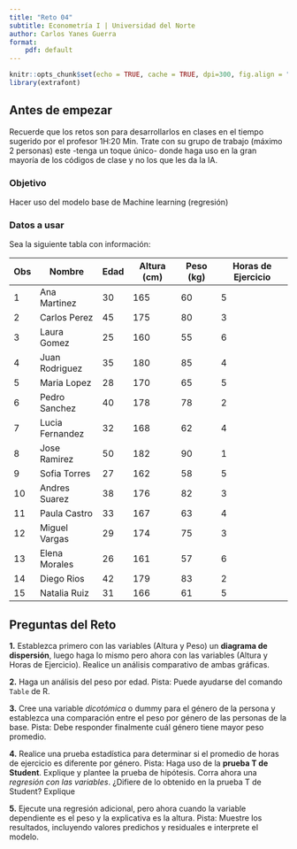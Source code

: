```yaml
---
title: "Reto 04"
subtitle: Econometría I | Universidad del Norte
author: Carlos Yanes Guerra
format: 
    pdf: default
---
```




```r
knitr::opts_chunk$set(echo = TRUE, cache = TRUE, dpi=300, fig.align = "center")
library(extrafont)
```

## Antes de empezar

Recuerde que los retos son para desarrollarlos en clases en el tiempo sugerido por el profesor 1H:20 Min. Trate con su grupo de trabajo (máximo 2 personas) este -tenga un toque único- donde haga uso en la gran mayoría de los códigos de clase y no los que les da la IA.

### Objetivo
Hacer uso del modelo base de Machine learning (regresión)

### Datos a usar

Sea la siguiente tabla con información:

| Obs | Nombre          | Edad | Altura (cm) | Peso (kg) | Horas de Ejercicio |
|-----|-----------------|------|-------------|-----------|--------------------|
| 1   | Ana Martinez    | 30   | 165         | 60        | 5                  |
| 2   | Carlos Perez    | 45   | 175         | 80        | 3                  |
| 3   | Laura Gomez     | 25   | 160         | 55        | 6                  |
| 4   | Juan Rodriguez  | 35   | 180         | 85        | 4                  |
| 5   | Maria Lopez     | 28   | 170         | 65        | 5                  |
| 6   | Pedro Sanchez   | 40   | 178         | 78        | 2                  |
| 7   | Lucia Fernandez | 32   | 168         | 62        | 4                  |
| 8   | Jose Ramirez    | 50   | 182         | 90        | 1                  |
| 9   | Sofia Torres    | 27   | 162         | 58        | 5                  |
| 10  | Andres Suarez   | 38   | 176         | 82        | 3                  |
| 11  | Paula Castro    | 33   | 167         | 63        | 4                  |
| 12  | Miguel Vargas   | 29   | 174         | 75        | 3                  |
| 13  | Elena Morales   | 26   | 161         | 57        | 6                  |
| 14  | Diego Rios      | 42   | 179         | 83        | 2                  |
| 15  | Natalia Ruiz    | 31   | 166         | 61        | 5    


## Preguntas del Reto

**1.** Establezca primero con las variables (Altura y Peso) un **diagrama de dispersión**, luego haga lo mismo pero ahora con las variables (Altura y Horas de Ejercicio). Realice un análisis comparativo de ambas gráficas.

**2.** Haga un análisis del peso por edad. Pista: Puede ayudarse del comando `Table` de R.

**3.** Cree una variable *dicotómica* o dummy para el género de la persona y establezca una comparación entre el peso por género de las personas de la base. Pista: Debe responder finalmente cuál género tiene mayor peso promedio.

**4.** Realice una prueba estadística para determinar si el promedio de horas de ejercicio es diferente por género. Pista: Haga uso de la **prueba T de Student**. Explique y plantee la prueba de hipótesis. Corra ahora una *regresión con las variables*. ¿Difiere de lo obtenido en la prueba T de Student? Explique

**5.** Ejecute una regresión adicional, pero ahora cuando la variable dependiente es el peso y la explicativa es la altura. Pista: Muestre los resultados, incluyendo valores predichos y residuales e interprete el modelo.
